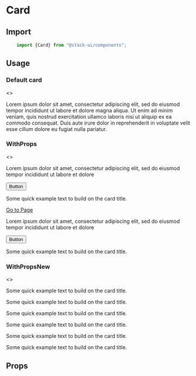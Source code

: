 

<Meta title="Components/Card" component="Card"  />

# Card

<Story name="Import" />

## Import

```jsx
    import {Card} from "@stack-ui/components";
```

## Usage

<Story name="Usages"/>

### Default card
<Preview withToolbar>
<Story name="-Default">
    <>
    <Card cardTitle="Heading of card" border="1px solid red" boxShadow="0 0 22px 1px grey">
        <p>
            Lorem ipsum dolor sit amet, consectetur adipiscing elit, sed do eiusmod tempor incididunt ut labore et dolore magna aliqua. Ut enim ad minim veniam, quis nostrud exercitation ullamco laboris nisi ut aliquip ex ea commodo consequat. Duis aute irure dolor in reprehenderit in voluptate velit esse cillum dolore eu fugiat nulla pariatur.
        </p>
    </Card>
    </>
</Story>
</Preview>

### WithProps
<Preview withToolbar>
<Story name="-WithProps">
<>
    <Row>
    <Col xl="4">
    <Card cardTitle="Heading of card" bgColor="#fff" alignText="left" alignCard="center" imgUrl="https://coderthemes.com/upvex/layouts/light/assets/images/small/img-1.jpg" imgPos="top">
        <p>
        Lorem ipsum dolor sit amet, consectetur adipiscing elit, sed do eiusmod tempor incididunt ut labore et dolore
        </p>
        <Button btnType="primary" btnVariant="contained"> Button </Button>
    </Card>
    </Col>
     <Col xl="4">
    <Card cardTitle="Heading of card" bgColor="#fff" alignText="left" alignCard="center" imgUrl="https://coderthemes.com/upvex/layouts/light/assets/images/small/img-2.jpg" imgPos="bottom">
        <p>
        Some quick example text to build on the card title.
        </p>
        <a href="#">Go to Page</a>
    </Card>
    </Col>
     <Col xl="4">
    <Card cardTitle="Heading of card" subTitle="Support card subtitle" bgColor="#fff" alignText="left" alignCard="center" imgUrl="https://coderthemes.com/upvex/layouts/light/assets/images/small/img-4.jpg" imgPos="middle">
        <p>
        Lorem ipsum dolor sit amet, consectetur adipiscing elit, sed do eiusmod tempor incididunt ut labore et dolore
        </p>
        <Button btnType="primary" btnVariant="contained"> Button </Button>
    </Card>
    </Col>
    </Row>
        <Row>
 <Col xl="4">
    <Card cardTitle="Heading of card" bgColor="#fff" alignText="left" alignCard="center" imgUrl="https://coderthemes.com/upvex/layouts/light/assets/images/small/img-1.jpg" imgPos="bg">
        <p>
        Some quick example text to build on the card title.
        </p>
    </Card>
    </Col>   
     </Row>
</>
</Story>
</Preview>

### WithPropsNew
<Preview withToolbar>
<Story name="-WithPropsNew">
<>
<Row>
 <Col xl="4">
    <Card cardTitle="Heading of card" bgColor="primary" alignText="left" alignCard="center">
        <p>
            Some quick example text to build on the card title.
        </p>
    </Card>
    </Col> 
     <Col xl="4">
    <Card cardTitle="Heading of card" bgColor="danger" alignText="left" alignCard="center">
        <p>
            Some quick example text to build on the card title.
        </p>
    </Card>
    </Col> 
     <Col xl="4">
    <Card cardTitle="Heading of card" bgColor="warning" alignText="left" alignCard="center">
        <p>
            Some quick example text to build on the card title.
        </p>
    </Card>
    </Col>   
    </Row>
    <CardDeck>
    <Card border="light" cardTitle="Card title" bgColor="#fff" alignText="left" alignCard="center" imgUrl="https://coderthemes.com/upvex/layouts/light/assets/images/small/img-1.jpg" imgPos="top">
   <p>
            Some quick example text to build on the card title.
        </p>
    </Card>
      <Card border="light" cardTitle="Card title" bgColor="#fff" alignText="left" alignCard="center" imgUrl="https://coderthemes.com/upvex/layouts/light/assets/images/small/img-1.jpg" imgPos="top">
   <p>
            Some quick example text to build on the card title.
        </p>
    </Card>
      <Card border="light" cardTitle="Card title" bgColor="#fff" alignText="left" alignCard="center" imgUrl="https://coderthemes.com/upvex/layouts/light/assets/images/small/img-1.jpg" imgPos="top">
   <p>
            Some quick example text to build on the card title.
        </p>
    </Card>
    </CardDeck>
</>
</Story>
</Preview>

<Story name="Props" />

## Props

<Props of={CardTypes} />